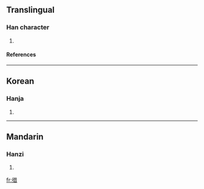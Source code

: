 ==Translingual==
===Han character===
{{Han char|rn=60|rad=彳|as=08|sn=11|four=|canj=竹人廿日 (HOTA)}}
# {{defn|Han|sort=彳08}}
====References====
{{Han ref|kx=0369.081|dkj=10168|dj=0694.070|hdz=20826.120|uh=5FA3|ud=24483}}
----
==Korean==
===Hanja===
{{ko-hanja|hangeul=차|eumhun=|rv=cha|mr=ch'a|y=cha}}
# {{defn|Korean}}
----
==Mandarin==
===Hanzi===
{{cmn-hanzi|pin=[[jiè]] ([[jie4]])|wg=chieh<sup>4</sup>}}
# {{defn|Mandarin}}

[[fr:徣]]